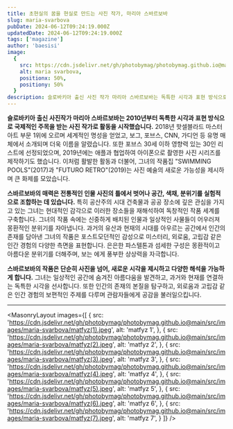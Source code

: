 ```yaml
---
title: 초현실의 꿈을 현실로 만드는 사진 작가, 마리아 스바르보바
slug: maria-svarbova
pubDate: 2024-06-12T09:24:19.000Z
updatedDate: 2024-06-12T09:24:19.000Z
tags: ['magazine']
author: 'baesisi'
image:
  {
    src: https://cdn.jsdelivr.net/gh/photobymag/photobymag.github.io@main/src/images/maria-svarbova/matfyz(6).jpeg,
    alt: maria svarbova,
    positionx: 50%,
    positiony: 50%
  }
description: 슬로바키아 출신 사진 작가 마리아 스바르보바는 독특한 시각과 표현 방식으로 국제적인 주목을 받는 사진 작가입니다. 공산주의 시대 건축물과 공공 장소를 현대적인 감각으로 재해석하여 몽환적인 분위기를 연출하며, 인간 존재의 본질과 외로움, 고립감 같은 보편적인 주제를 다룹니다. 2018년 핫셀블라드 마스터 아트 부문 1위 수상, 포브스 30세 이하 영향력 있는 30인 선정 등 수많은 명성을 얻으며 사진 예술의 새로운 가능성을 제시하는 작가로 자리 잡았습니다.
---
```


**슬로바키아 출신 사진작가 마리아 스바르보바는 2010년부터 독특한 시각과 표현 방식으로 국제적인 주목을 받는 사진 작가로 활동을 시작했습니다.** 2018년 핫셀블라드 마스터 아트 부문 1위에 오르며 세계적인 명성을 얻었고, 보그, 포브스, CNN, 가디언 등 유명 매체에서 소개되며 더욱 이름을 알렸습니다. 또한 포브스 30세 이하 영향력 있는 30인 리스트에 선정되었으며, 2019년에는 애플과 협업하여 아이폰으로 촬영한 사진 시리즈를 제작하기도 했습니다. 이처럼 활발한 활동과 더불어, 그녀의 작품집 "SWIMMING POOLS"(2017)과 "FUTURO RETRO"(2019)는 사진 예술의 새로운 가능성을 제시하며 큰 화제를 모았습니다.

**스바르보바의 매력은 전통적인 인물 사진의 틀에서 벗어나 공간, 색채, 분위기를 실험적으로 조합하는 데 있습니다.** 특히 공산주의 시대 건축물과 공공 장소에 깊은 관심을 가지고 있는 그녀는 현대적인 감각으로 이러한 장소들을 재해석하여 독창적인 작품 세계를 구축합니다. 그녀의 작품 속에는 신중하게 배치된 인물과 일상적인 사물들이 어우러져 몽환적인 분위기를 자아냅니다. 과거의 유산과 현재의 시대를 아우르는 공간에서 인간의 존재를 담아낸 그녀의 작품은 포스트모던적인 감성으로 미스터리, 외로움, 고립감 같은 인간 경험의 다양한 측면을 표현합니다. 은은한 파스텔톤과 섬세한 구성은 몽환적이고 아름다운 분위기를 더해주며, 보는 에게 풍부한 상상력을 자극합니다.

**스바르보바의 작품은 단순히 사진을 넘어, 새로운 시각을 제시하고 다양한 해석을 가능하게 합니다.** 그녀는 일상적인 공간에 숨겨진 아름다움을 발견하고, 과거와 현재를 연결하는 독특한 시각을 선사합니다. 또한 인간의 존재의 본질을 탐구하고, 외로움과 고립감 같은 인간 경험의 보편적인 주제를 다루며 관람자들에게 공감을 불러일으킵니다.

---


<MasonryLayout
  images={[
    {
      src: 'https://cdn.jsdelivr.net/gh/photobymag/photobymag.github.io@main/src/images/maria-svarbova/matfyz(1).jpeg',
      alt: 'matfyz 1',
    },
    {
      src: 'https://cdn.jsdelivr.net/gh/photobymag/photobymag.github.io@main/src/images/maria-svarbova/matfyz(2).jpeg',
      alt: 'matfyz 2',
    },
    {
      src: 'https://cdn.jsdelivr.net/gh/photobymag/photobymag.github.io@main/src/images/maria-svarbova/matfyz(3).jpeg',
      alt: 'matfyz 3',
    },
    {
      src: 'https://cdn.jsdelivr.net/gh/photobymag/photobymag.github.io@main/src/images/maria-svarbova/matfyz(4).jpeg',
      alt: 'matfyz 4',
    },
    {
      src: 'https://cdn.jsdelivr.net/gh/photobymag/photobymag.github.io@main/src/images/maria-svarbova/matfyz(5).jpeg',
      alt: 'matfyz 5',
    },
    {
      src: 'https://cdn.jsdelivr.net/gh/photobymag/photobymag.github.io@main/src/images/maria-svarbova/matfyz(6).jpeg',
      alt: 'matfyz 6',
    },
    {
      src: 'https://cdn.jsdelivr.net/gh/photobymag/photobymag.github.io@main/src/images/maria-svarbova/matfyz(7).jpeg',
      alt: 'matfyz 7',
    }
  ]}
/>
